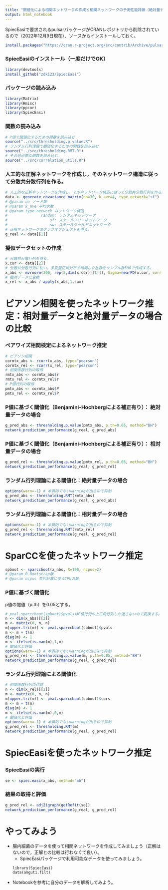 ```yaml
---
title: "閾値化による相関ネットワークの作成と相関ネットワークの予測性能評価（絶対量データを用いる場合）"
output: html_notebook
---
```


SpiecEasiで要求されるpulsarパッケージがCRANレポジトリから削除されているので（2022年12月9日現在）、ソースからインストールしておく。
```r
install.packages("https://cran.r-project.org/src/contrib/Archive/pulsar/pulsar_0.3.8.tar.gz", repos=NULL)
```

### SpiecEasiのインストール（一度だけでOK）
```r
library(devtools)
install_github("zdk123/SpiecEasi")
```

### パッケージの読み込み
```r
library(Matrix)
library(Hmisc)
library(ppcor)
library(SpiecEasi)
```

### 関数の読み込み
```r
# P値で閾値化するための関数を読み込む
source("../src/thresholding.p.value.R")
# ランダム行列理論で閾値化するための関数を読み込む
source("../src/thresholding.RMT.R")
# その他必要な関数を読み込む
source("../src/correlation_utils.R")
```

### 人工的な正解ネットワークを作成し，そのネットワーク構造に従って分散共分散行列を作る。
```r
# 人工的な正解ネットワークを作成し，そのネットワーク構造に従って分散共分散行列を作る。
data <- generate_covariance_matrix(nn=30, k_ave=4, type.network="sf")
# @param nn ノード数
# @param k_ave 平均次数
# @param type.network ネットワーク構造
#               random: ランダムネットワーク
#                   sf: スケールフリーネットワーク
#                   sw: スモールワールドネットワーク
# 正解ネットワークのグラフオブジェクトを得る。
g_real <- data[[1]]
```

### 擬似データセットの作成
```r
# 分散共分散行列を得る。
x.cor <- data[[2]] 
# 分散共分散行列に従い，多変量正規分布で相関した乱数をサンプル数300で作成する。
x_abs <- mvrnorm(300, rep(5,dim(x.cor)[[1]]), Sigma=nearPD(x.cor, corr = T, keepDiag = T)$mat)
# 相対データに変換
x_rel <- x_abs / apply(x_abs,1,sum)
```

# ピアソン相関を使ったネットワーク推定：相対量データと絶対量データの場合の比較

### ペアワイズ相関検定によるネットワーク推定
```r
# ピアソン相関
cormtx_abs <- rcorr(x_abs, type="pearson")
cormtx_rel <- rcorr(x_rel, type="pearson")
# 相関係数行列の取得
rmtx_abs <- cormtx_abs$r
rmtx_rel <- cormtx_rel$r
# P値行列の取得
pmtx_abs <- cormtx_abs$P
pmtx_rel <- cormtx_rel$P
```

### P値に基づく閾値化（Benjamini-Hochbergによる補正有り）： 絶対量データの場合
```r
g_pred_abs <- thresholding.p.value(pmtx_abs, p.th=0.05, method="BH")
network_prediction_performance(g_real, g_pred_abs)
```
### P値に基づく閾値化（Benjamini-Hochbergによる補正有り）： 相対量データの場合
```r
g_pred_rel <- thresholding.p.value(pmtx_rel, p.th=0.05, method="BH")
network_prediction_performance(g_real, g_pred_rel)
```

### ランダム行列理論による閾値化：絶対量データの場合
```r
options(warn=-1) # 本質的でないwarningが出るので抑制
g_pred_abs <- thresholding.RMT(rmtx_abs)
network_prediction_performance(g_real, g_pred_abs)
```

### ランダム行列理論による閾値化：相対量データの場合
```r
options(warn=-1) # 本質的でないwarningが出るので抑制
g_pred_rel <- thresholding.RMT(rmtx_rel)
network_prediction_performance(g_real, g_pred_rel)
```

# SparCCを使ったネットワーク推定
```r
spboot <- sparccboot(x_abs, R=100, ncpus=2)
# @param R Bootstrap数
# @param ncpus 並列計算に使うCPUの数
```


### P値に基づく閾値化
p値の閾値（p.th）を0.05とする。
```r
# pval.sparccboot(spboot)$pvalsはP値行列の上三角行列しか返さないので変換する。
n <- dim(x_abs)[[2]]
m <- matrix(0, n, n)
m[upper.tri(m)] <- pval.sparccboot(spboot)$pvals
m <- m + t(m)
diag(m) <- 1
m <- ifelse(is.nan(m),1,m)
# 閾値化と評価
options(warn=-1) # 本質的でないwarningが出るので抑制
g_pred_rel <- thresholding.p.value(m, p.th=0.05, method="BH")
network_prediction_performance(g_real, g_pred_rel)
```

### ランダム行列理論による閾値化
```r
# 相関係数行列の作成
n <- dim(x_rel)[[2]]
m <- matrix(0, n, n)
m[upper.tri(m)] <- pval.sparccboot(spboot)$cors
m <- m + t(m)
diag(m) <- 1
m <- ifelse(is.nan(m),0,m)
# 閾値化と評価
options(warn=-1) # 本質的でないwarningが出るので抑制
g_pred_rel <- thresholding.RMT(m)
network_prediction_performance(g_real, g_pred_rel)
```

# SpiecEasiを使ったネットワーク推定
### SpiecEasiの実行
```r
se <- spiec.easi(x_abs, method="mb")
```

### 結果の取得と評価
```r
g_pred_rel <- adj2igraph(getRefit(se))
network_prediction_performance(g_real, g_pred_rel)
```

# やってみよう
  + 腸内細菌のデータを使って相関ネットワークを作成してみましょう（正解はないので，正解との比較は行わなくて良い）。
    + SpiecEasiパッケージで利用可能なデータを使ってみましょう。
    ```
    library(SpiecEasi)
    data(amgut1.filt)
    ```
  + Notebookを参考に自分のデータを解析してみよう。


